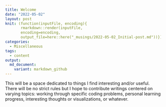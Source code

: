 ```yaml
---
title: Welcome
date: "2022-05-02"
layout: post
knit: (function(inputFile, encoding){
       rmarkdown::render(inputFile,
       encoding=encoding,
       output_file=here::here("_musings/2022-05-02_Initial-post.md"))})
categories:
  - Miscellaneous
tags:
  - content
output:
  md_document:
    variant: markdown_github
---
```


This will be a space dedicated to things I find interesting and/or
useful. There will be no strict rules but I hope to contribute writings
centered on varying topics: working through specific coding problems,
personal learning progress, interesting thoughts or visualizations, or
whatever.
